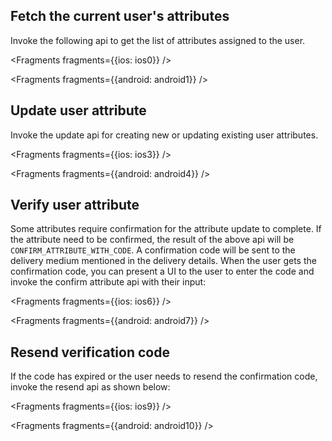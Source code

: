 ## Fetch the current user's attributes

Invoke the following api to get the list of attributes assigned to the user.


<Fragments fragments={{ios: ios0}} />


<Fragments fragments={{android: android1}} />

## Update user attribute

Invoke the update api for creating new or updating existing user attributes.


<Fragments fragments={{ios: ios3}} />


<Fragments fragments={{android: android4}} />

## Verify user attribute
Some attributes require confirmation for the attribute update to complete. If the attribute need to be confirmed, the result of the above api will be `CONFIRM_ATTRIBUTE_WITH_CODE`. A confirmation code will be sent to the delivery medium mentioned in the delivery details.
When the user gets the confirmation code, you can present a UI to the user to enter the code and invoke the confirm attribute api with their input:


<Fragments fragments={{ios: ios6}} />


<Fragments fragments={{android: android7}} />

## Resend verification code
If the code has expired or the user needs to resend the confirmation code, invoke the resend api as shown below:


<Fragments fragments={{ios: ios9}} />


<Fragments fragments={{android: android10}} />
